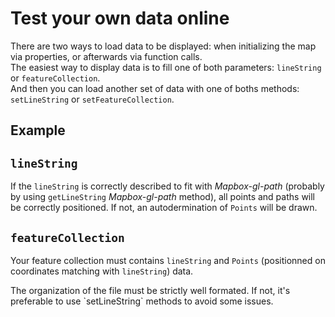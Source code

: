 
# Test your own data online

There are two ways to load data to be displayed: when initializing the map via properties, or afterwards via function calls.  
The easiest way to display data is to fill one of both parameters: `lineString` or `featureCollection`.  
And then you can load another set of data with one of boths methods: `setLineString` or `setFeatureCollection`.

## Example

<TestYourData />

## `lineString`

If the `lineString` is correctly described to fit with _Mapbox-gl-path_ (probably by using `getLineString` _Mapbox-gl-path_ method), all points and paths will be correctly positioned.
If not, an autodermination of `Points` will be drawn.

## `featureCollection`

Your feature collection must contains `lineString` and `Points` (positionned on coordinates matching with `lineString`) data.

<Callout>
  The organization of the file must be strictly well formated. If not, it's
  preferable to use `setLineString` methods to avoid some issues.
</Callout>
